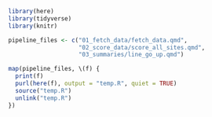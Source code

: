 ```r
library(here)
library(tidyverse)
library(knitr)

pipeline_files <- c("01_fetch_data/fetch_data.qmd",
                    "02_score_data/score_all_sites.qmd",
                    "03_summaries/line_go_up.qmd")

map(pipeline_files, \(f) {
  print(f)
  purl(here(f), output = "temp.R", quiet = TRUE)
  source("temp.R")  
  unlink("temp.R")
})
```
